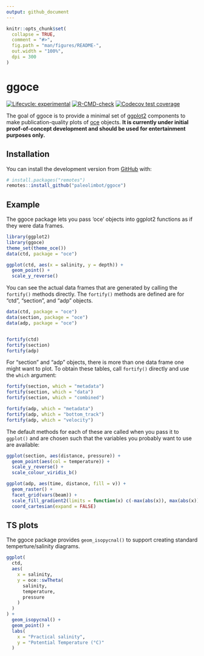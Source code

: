 ```yaml
---
output: github_document
---
```


<!-- README.md is generated from README.Rmd. Please edit that file -->

```r
knitr::opts_chunk$set(
  collapse = TRUE,
  comment = "#>",
  fig.path = "man/figures/README-",
  out.width = "100%",
  dpi = 300
)
```

# ggoce

<!-- badges: start -->
[![Lifecycle: experimental](https://img.shields.io/badge/lifecycle-experimental-orange.svg)](https://lifecycle.r-lib.org/articles/stages.html#experimental)
[![R-CMD-check](https://github.com/paleolimbot/ggoce/workflows/R-CMD-check/badge.svg)](https://github.com/paleolimbot/ggoce/actions)
[![Codecov test coverage](https://codecov.io/gh/paleolimbot/ggoce/branch/master/graph/badge.svg)](https://codecov.io/gh/paleolimbot/ggoce?branch=master)
<!-- badges: end -->

The goal of ggoce is to provide a minimal set of [ggplot2](https://ggplot2.tidyverse.org) components to make publication-quality plots of [oce](https://dankelley.github.io/oce/) objects. **It is currently under initial proof-of-concept development and should be used for entertainment purposes only.**

## Installation

You can install the development version from [GitHub](https://github.com/) with:

``` r
# install.packages("remotes")
remotes::install_github("paleolimbot/ggoce")
```
## Example

The ggoce package lets you pass 'oce' objects into ggplot2 functions as if they were data frames.

```r
library(ggplot2)
library(ggoce)
theme_set(theme_oce())
data(ctd, package = "oce")

ggplot(ctd, aes(x = salinity, y = depth)) +
  geom_point() +
  scale_y_reverse()
```

You can see the actual data frames that are generated by calling the `fortify()` methods directly. The `fortify()` methods are defined are for "ctd", "section", and "adp" objects.

```r
data(ctd, package = "oce")
data(section, package = "oce")
data(adp, package = "oce")


fortify(ctd)
fortify(section)
fortify(adp)
```

For "section" and "adp" objects, there is more than one data frame one might want to plot. To obtain these tables, call `fortify()` directly and use the `which` argument:

```r
fortify(section, which = "metadata")
fortify(section, which = "data")
fortify(section, which = "combined")

fortify(adp, which = "metadata")
fortify(adp, which = "bottom_track")
fortify(adp, which = "velocity")
```

The default methods for each of these are called when you pass it to `ggplot()` and are chosen such that the variables you probably want to use are available:

```r
ggplot(section, aes(distance, pressure)) +
  geom_point(aes(col = temperature)) +
  scale_y_reverse() +
  scale_colour_viridis_b()
```

```r
ggplot(adp, aes(time, distance, fill = v)) +
  geom_raster() +
  facet_grid(vars(beam)) +
  scale_fill_gradient2(limits = function(x) c(-max(abs(x)), max(abs(x)))) +
  coord_cartesian(expand = FALSE)
```

## TS plots

The ggoce package provides `geom_isopycnal()` to support creating standard temperture/salinity diagrams.

```r
ggplot(
  ctd,
  aes(
    x = salinity,
    y = oce::swTheta(
      salinity,
      temperature,
      pressure
    )
  )
) +
  geom_isopycnal() +
  geom_point() +
  labs(
    x = "Practical salinity",
    y = "Potential Temperature (°C)"
  )
```
